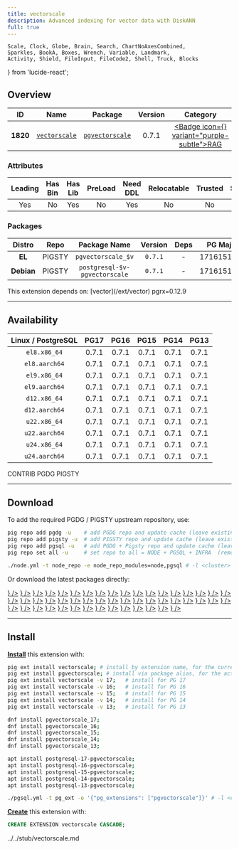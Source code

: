 ```yaml
---
title: vectorscale
description: Advanced indexing for vector data with DiskANN
full: true
---
```


    Scale, Clock, Globe, Brain, Search, ChartNoAxesCombined,
    Sparkles, BookA, Boxes, Wrench, Variable, Landmark,
    Activity, Shield, FileInput, FileCode2, Shell, Truck, Blocks
} from 'lucide-react';

## Overview

| <TooltipIconButton tooltip="Extension unique identifier" side="top">ID</TooltipIconButton> | <TooltipIconButton tooltip="Extension name" side="top">Name</TooltipIconButton> | <TooltipIconButton tooltip="Package name for installation" side="top">Package</TooltipIconButton> | <TooltipIconButton tooltip="Latest available extension version" side="top">Version</TooltipIconButton> | <TooltipIconButton tooltip="Extension category" side="top">Category</TooltipIconButton> | <TooltipIconButton tooltip="Open source license" side="top">License</TooltipIconButton> | <TooltipIconButton tooltip="Programming language" side="top">Lang</TooltipIconButton> |
|:--------:|:--------:|:----------:|:--------------:|:---------------------------------------:|:------------------------------------------------------:|:----:|
| **1820** | [`vectorscale`](https://github.com/timescale/pgvectorscale) | [`pgvectorscale`](/ext/vectorscale) | 0.7.1 | <a href="/ext/rag" className="no-underline"><Badge icon={<Brain />} variant="purple-subtle">RAG</Badge></a> | <a href="/ext/list/license#postgresql" className="no-underline"><Badge icon={<Scale />} variant="blue-subtle">PostgreSQL</Badge></a> | <a href="/ext/list/lang#rust"><Badge icon={<FileCode2 />} variant="amber-subtle">Rust</Badge></a> |

### Attributes

| <TooltipIconButton tooltip="The Primary Leading extension in the Package" side="top">Leading</TooltipIconButton> | <TooltipIconButton tooltip="Contains binary utils" side="top">Has Bin</TooltipIconButton> | <TooltipIconButton tooltip="Contains .so shared library files" side="top">Has Lib</TooltipIconButton> | <TooltipIconButton tooltip="Requires preloading via shared_preload_libraries" side="top">PreLoad</TooltipIconButton> | <TooltipIconButton tooltip="Requires CREATE EXTENSION DDL command" side="top">Need DDL</TooltipIconButton> | <TooltipIconButton tooltip="Can be installed in any schema" side="top">Relocatable</TooltipIconButton> | <TooltipIconButton tooltip="Can be created by non-superuser" side="top">Trusted</TooltipIconButton> | <TooltipIconButton tooltip="Schemas used by this extension" side="top">Schemas</TooltipIconButton> |
|:-------:|:-------:|:-------:|:-------:|:--------:|:-----------:|:-------:|:-------:|
| Yes | No | Yes | No | Yes | No | No | - |

### Packages

| <TooltipIconButton tooltip="Linux distribution family, EL or Debian" side="top">Distro</TooltipIconButton> | <TooltipIconButton tooltip="Package repository" side="top">Repo</TooltipIconButton> | <TooltipIconButton tooltip="The RPM/DEB Package Name Pattern (replace $v with real pg major)" side="top">Package Name</TooltipIconButton> | <TooltipIconButton tooltip="Latest package version" side="top">Version</TooltipIconButton> | <TooltipIconButton tooltip="RPM/DEB Package dependencies" side="top">Deps</TooltipIconButton> | <TooltipIconButton tooltip="Available in these PostgreSQL Major Versions" side="top">PG Major</TooltipIconButton> |
|:----------:|:--------:|:------------------------:|:-----------:|:------------:|:------------------:|
|   **EL**   | <Badge variant="amber-subtle"><span className="font-bold">PIGSTY</span></Badge> | `pgvectorscale_$v` | `0.7.1` | - | <Badge variant="green-subtle">17</Badge><Badge variant="green-subtle">16</Badge><Badge variant="green-subtle">15</Badge><Badge variant="green-subtle">14</Badge><Badge variant="green-subtle">13</Badge> |
| **Debian** | <Badge variant="amber-subtle"><span className="font-bold">PIGSTY</span></Badge> | `postgresql-$v-pgvectorscale` | `0.7.1` | - | <Badge variant="green-subtle">17</Badge><Badge variant="green-subtle">16</Badge><Badge variant="green-subtle">15</Badge><Badge variant="green-subtle">14</Badge><Badge variant="green-subtle">13</Badge> |


<Callout title="Dependencies" type="warn">
    This extension depends on: [vector](/ext/vector)
</Callout>

<Callout title="Comments" type="info">
    pgrx=0.12.9
</Callout>


------

## Availability

| <TooltipIconButton tooltip="Linux Distro Arch / PostgreSQL Major Version" side="top">Linux / PostgreSQL </TooltipIconButton> | **PG17** | **PG16** | **PG15** | **PG14** | **PG13** |
|:-----:|:-----:|:-----:|:-----:|:-----:|:-----:|
| `el8.x86_64` | <Badge variant="amber-subtle">0.7.1</Badge> | <Badge variant="amber-subtle">0.7.1</Badge> | <Badge variant="amber-subtle">0.7.1</Badge> | <Badge variant="amber-subtle">0.7.1</Badge> | <Badge variant="amber-subtle">0.7.1</Badge> |
| `el8.aarch64` | <Badge variant="amber-subtle">0.7.1</Badge> | <Badge variant="amber-subtle">0.7.1</Badge> | <Badge variant="amber-subtle">0.7.1</Badge> | <Badge variant="amber-subtle">0.7.1</Badge> | <Badge variant="amber-subtle">0.7.1</Badge> |
| `el9.x86_64` | <Badge variant="amber-subtle">0.7.1</Badge> | <Badge variant="amber-subtle">0.7.1</Badge> | <Badge variant="amber-subtle">0.7.1</Badge> | <Badge variant="amber-subtle">0.7.1</Badge> | <Badge variant="amber-subtle">0.7.1</Badge> |
| `el9.aarch64` | <Badge variant="amber-subtle">0.7.1</Badge> | <Badge variant="amber-subtle">0.7.1</Badge> | <Badge variant="amber-subtle">0.7.1</Badge> | <Badge variant="amber-subtle">0.7.1</Badge> | <Badge variant="amber-subtle">0.7.1</Badge> |
| `d12.x86_64` | <Badge variant="amber-subtle">0.7.1</Badge> | <Badge variant="amber-subtle">0.7.1</Badge> | <Badge variant="amber-subtle">0.7.1</Badge> | <Badge variant="amber-subtle">0.7.1</Badge> | <Badge variant="amber-subtle">0.7.1</Badge> |
| `d12.aarch64` | <Badge variant="amber-subtle">0.7.1</Badge> | <Badge variant="amber-subtle">0.7.1</Badge> | <Badge variant="amber-subtle">0.7.1</Badge> | <Badge variant="amber-subtle">0.7.1</Badge> | <Badge variant="amber-subtle">0.7.1</Badge> |
| `u22.x86_64` | <Badge variant="amber-subtle">0.7.1</Badge> | <Badge variant="amber-subtle">0.7.1</Badge> | <Badge variant="amber-subtle">0.7.1</Badge> | <Badge variant="amber-subtle">0.7.1</Badge> | <Badge variant="amber-subtle">0.7.1</Badge> |
| `u22.aarch64` | <Badge variant="amber-subtle">0.7.1</Badge> | <Badge variant="amber-subtle">0.7.1</Badge> | <Badge variant="amber-subtle">0.7.1</Badge> | <Badge variant="amber-subtle">0.7.1</Badge> | <Badge variant="amber-subtle">0.7.1</Badge> |
| `u24.x86_64` | <Badge variant="amber-subtle">0.7.1</Badge> | <Badge variant="amber-subtle">0.7.1</Badge> | <Badge variant="amber-subtle">0.7.1</Badge> | <Badge variant="amber-subtle">0.7.1</Badge> | <Badge variant="amber-subtle">0.7.1</Badge> |
| `u24.aarch64` | <Badge variant="amber-subtle">0.7.1</Badge> | <Badge variant="amber-subtle">0.7.1</Badge> | <Badge variant="amber-subtle">0.7.1</Badge> | <Badge variant="amber-subtle">0.7.1</Badge> | <Badge variant="amber-subtle">0.7.1</Badge> |

<Badge variant="green-subtle"><span className="font-black">CONTRIB</span></Badge> <Badge variant="blue-subtle"><span className="font-black">PGDG</span></Badge> <Badge variant="amber-subtle"><span className="font-black">PIGSTY</span></Badge>

------

## Download

To add the required PGDG / PIGSTY upstream repository, use:

```bash tab="pig"
pig repo add pgdg -u    # add PGDG repo and update cache (leave existing repos)
pig repo add pigsty -u  # add PIGSTY repo and update cache (leave existing repos)
pig repo add pgsql -u   # add PGDG + Pigsty repo and update cache (leave existing repos)
pig repo set all -u     # set repo to all = NODE + PGSQL + INFRA  (remove existing repos)
```
```bash tab="pigsty"
./node.yml -t node_repo -e node_repo_modules=node,pgsql # -l <cluster>
```

Or download the latest packages directly:

<Files>
    <Folder name="el8.x86_64">
        <a href="https://repo.pigsty.io/yum/pgsql/el8.x86_64/pgvectorscale_17-0.7.1-1PIGSTY.el8.x86_64.rpm"><File name="pgvectorscale_17-0.7.1-1PIGSTY.el8.x86_64.rpm" icon={<Package className="text-emerald-500" />} /></a>
        <a href="https://repo.pigsty.io/yum/pgsql/el8.x86_64/pgvectorscale_16-0.7.1-1PIGSTY.el8.x86_64.rpm"><File name="pgvectorscale_16-0.7.1-1PIGSTY.el8.x86_64.rpm" icon={<Package className="text-emerald-500" />} /></a>
        <a href="https://repo.pigsty.io/yum/pgsql/el8.x86_64/pgvectorscale_15-0.7.1-1PIGSTY.el8.x86_64.rpm"><File name="pgvectorscale_15-0.7.1-1PIGSTY.el8.x86_64.rpm" icon={<Package className="text-emerald-500" />} /></a>
        <a href="https://repo.pigsty.io/yum/pgsql/el8.x86_64/pgvectorscale_14-0.7.1-1PIGSTY.el8.x86_64.rpm"><File name="pgvectorscale_14-0.7.1-1PIGSTY.el8.x86_64.rpm" icon={<Package className="text-emerald-500" />} /></a>
        <a href="https://repo.pigsty.io/yum/pgsql/el8.x86_64/pgvectorscale_13-0.7.1-1PIGSTY.el8.x86_64.rpm"><File name="pgvectorscale_13-0.7.1-1PIGSTY.el8.x86_64.rpm" icon={<Package className="text-emerald-500" />} /></a>
    </Folder>
    <Folder name="el8.aarch64">
        <a href="https://repo.pigsty.io/yum/pgsql/el8.aarch64/pgvectorscale_17-0.7.1-1PIGSTY.el8.aarch64.rpm"><File name="pgvectorscale_17-0.7.1-1PIGSTY.el8.aarch64.rpm" icon={<Package className="text-orange-500" />} /></a>
        <a href="https://repo.pigsty.io/yum/pgsql/el8.aarch64/pgvectorscale_16-0.7.1-1PIGSTY.el8.aarch64.rpm"><File name="pgvectorscale_16-0.7.1-1PIGSTY.el8.aarch64.rpm" icon={<Package className="text-orange-500" />} /></a>
        <a href="https://repo.pigsty.io/yum/pgsql/el8.aarch64/pgvectorscale_15-0.7.1-1PIGSTY.el8.aarch64.rpm"><File name="pgvectorscale_15-0.7.1-1PIGSTY.el8.aarch64.rpm" icon={<Package className="text-orange-500" />} /></a>
        <a href="https://repo.pigsty.io/yum/pgsql/el8.aarch64/pgvectorscale_14-0.7.1-1PIGSTY.el8.aarch64.rpm"><File name="pgvectorscale_14-0.7.1-1PIGSTY.el8.aarch64.rpm" icon={<Package className="text-orange-500" />} /></a>
        <a href="https://repo.pigsty.io/yum/pgsql/el8.aarch64/pgvectorscale_13-0.7.1-1PIGSTY.el8.aarch64.rpm"><File name="pgvectorscale_13-0.7.1-1PIGSTY.el8.aarch64.rpm" icon={<Package className="text-orange-500" />} /></a>
    </Folder>
    <Folder name="el9.x86_64">
        <a href="https://repo.pigsty.io/yum/pgsql/el9.x86_64/pgvectorscale_17-0.7.1-1PIGSTY.el9.x86_64.rpm"><File name="pgvectorscale_17-0.7.1-1PIGSTY.el9.x86_64.rpm" icon={<Package className="text-emerald-500" />} /></a>
        <a href="https://repo.pigsty.io/yum/pgsql/el9.x86_64/pgvectorscale_16-0.7.1-1PIGSTY.el9.x86_64.rpm"><File name="pgvectorscale_16-0.7.1-1PIGSTY.el9.x86_64.rpm" icon={<Package className="text-emerald-500" />} /></a>
        <a href="https://repo.pigsty.io/yum/pgsql/el9.x86_64/pgvectorscale_15-0.7.1-1PIGSTY.el9.x86_64.rpm"><File name="pgvectorscale_15-0.7.1-1PIGSTY.el9.x86_64.rpm" icon={<Package className="text-emerald-500" />} /></a>
        <a href="https://repo.pigsty.io/yum/pgsql/el9.x86_64/pgvectorscale_14-0.7.1-1PIGSTY.el9.x86_64.rpm"><File name="pgvectorscale_14-0.7.1-1PIGSTY.el9.x86_64.rpm" icon={<Package className="text-emerald-500" />} /></a>
        <a href="https://repo.pigsty.io/yum/pgsql/el9.x86_64/pgvectorscale_13-0.7.1-1PIGSTY.el9.x86_64.rpm"><File name="pgvectorscale_13-0.7.1-1PIGSTY.el9.x86_64.rpm" icon={<Package className="text-emerald-500" />} /></a>
    </Folder>
    <Folder name="el9.aarch64">
        <a href="https://repo.pigsty.io/yum/pgsql/el9.aarch64/pgvectorscale_17-0.7.1-1PIGSTY.el9.aarch64.rpm"><File name="pgvectorscale_17-0.7.1-1PIGSTY.el9.aarch64.rpm" icon={<Package className="text-orange-500" />} /></a>
        <a href="https://repo.pigsty.io/yum/pgsql/el9.aarch64/pgvectorscale_16-0.7.1-1PIGSTY.el9.aarch64.rpm"><File name="pgvectorscale_16-0.7.1-1PIGSTY.el9.aarch64.rpm" icon={<Package className="text-orange-500" />} /></a>
        <a href="https://repo.pigsty.io/yum/pgsql/el9.aarch64/pgvectorscale_15-0.7.1-1PIGSTY.el9.aarch64.rpm"><File name="pgvectorscale_15-0.7.1-1PIGSTY.el9.aarch64.rpm" icon={<Package className="text-orange-500" />} /></a>
        <a href="https://repo.pigsty.io/yum/pgsql/el9.aarch64/pgvectorscale_14-0.7.1-1PIGSTY.el9.aarch64.rpm"><File name="pgvectorscale_14-0.7.1-1PIGSTY.el9.aarch64.rpm" icon={<Package className="text-orange-500" />} /></a>
        <a href="https://repo.pigsty.io/yum/pgsql/el9.aarch64/pgvectorscale_13-0.7.1-1PIGSTY.el9.aarch64.rpm"><File name="pgvectorscale_13-0.7.1-1PIGSTY.el9.aarch64.rpm" icon={<Package className="text-orange-500" />} /></a>
    </Folder>
    <Folder name="d12.x86_64">
        <a href="https://repo.pigsty.io/apt/pgsql/bookworm/pool/main/p/pgvectorscale/postgresql-17-pgvectorscale_0.7.1-1PIGSTY~bookworm_amd64.deb"><File name="postgresql-17-pgvectorscale_0.7.1-1PIGSTY~bookworm_amd64.deb" icon={<Box className="text-emerald-500" />} /></a>
        <a href="https://repo.pigsty.io/apt/pgsql/bookworm/pool/main/p/pgvectorscale/postgresql-16-pgvectorscale_0.7.1-1PIGSTY~bookworm_amd64.deb"><File name="postgresql-16-pgvectorscale_0.7.1-1PIGSTY~bookworm_amd64.deb" icon={<Box className="text-emerald-500" />} /></a>
        <a href="https://repo.pigsty.io/apt/pgsql/bookworm/pool/main/p/pgvectorscale/postgresql-15-pgvectorscale_0.7.1-1PIGSTY~bookworm_amd64.deb"><File name="postgresql-15-pgvectorscale_0.7.1-1PIGSTY~bookworm_amd64.deb" icon={<Box className="text-emerald-500" />} /></a>
        <a href="https://repo.pigsty.io/apt/pgsql/bookworm/pool/main/p/pgvectorscale/postgresql-14-pgvectorscale_0.7.1-1PIGSTY~bookworm_amd64.deb"><File name="postgresql-14-pgvectorscale_0.7.1-1PIGSTY~bookworm_amd64.deb" icon={<Box className="text-emerald-500" />} /></a>
        <a href="https://repo.pigsty.io/apt/pgsql/bookworm/pool/main/p/pgvectorscale/postgresql-13-pgvectorscale_0.7.1-1PIGSTY~bookworm_amd64.deb"><File name="postgresql-13-pgvectorscale_0.7.1-1PIGSTY~bookworm_amd64.deb" icon={<Box className="text-emerald-500" />} /></a>
    </Folder>
    <Folder name="d12.aarch64">
        <a href="https://repo.pigsty.io/apt/pgsql/bookworm/pool/main/p/pgvectorscale/postgresql-17-pgvectorscale_0.7.1-1PIGSTY~bookworm_arm64.deb"><File name="postgresql-17-pgvectorscale_0.7.1-1PIGSTY~bookworm_arm64.deb" icon={<Box className="text-orange-500" />} /></a>
        <a href="https://repo.pigsty.io/apt/pgsql/bookworm/pool/main/p/pgvectorscale/postgresql-16-pgvectorscale_0.7.1-1PIGSTY~bookworm_arm64.deb"><File name="postgresql-16-pgvectorscale_0.7.1-1PIGSTY~bookworm_arm64.deb" icon={<Box className="text-orange-500" />} /></a>
        <a href="https://repo.pigsty.io/apt/pgsql/bookworm/pool/main/p/pgvectorscale/postgresql-15-pgvectorscale_0.7.1-1PIGSTY~bookworm_arm64.deb"><File name="postgresql-15-pgvectorscale_0.7.1-1PIGSTY~bookworm_arm64.deb" icon={<Box className="text-orange-500" />} /></a>
        <a href="https://repo.pigsty.io/apt/pgsql/bookworm/pool/main/p/pgvectorscale/postgresql-14-pgvectorscale_0.7.1-1PIGSTY~bookworm_arm64.deb"><File name="postgresql-14-pgvectorscale_0.7.1-1PIGSTY~bookworm_arm64.deb" icon={<Box className="text-orange-500" />} /></a>
        <a href="https://repo.pigsty.io/apt/pgsql/bookworm/pool/main/p/pgvectorscale/postgresql-13-pgvectorscale_0.7.1-1PIGSTY~bookworm_arm64.deb"><File name="postgresql-13-pgvectorscale_0.7.1-1PIGSTY~bookworm_arm64.deb" icon={<Box className="text-orange-500" />} /></a>
    </Folder>
    <Folder name="u22.x86_64">
        <a href="https://repo.pigsty.io/apt/pgsql/jammy/pool/main/p/pgvectorscale/postgresql-17-pgvectorscale_0.7.1-1PIGSTY~jammy_amd64.deb"><File name="postgresql-17-pgvectorscale_0.7.1-1PIGSTY~jammy_amd64.deb" icon={<Box className="text-emerald-500" />} /></a>
        <a href="https://repo.pigsty.io/apt/pgsql/jammy/pool/main/p/pgvectorscale/postgresql-16-pgvectorscale_0.7.1-1PIGSTY~jammy_amd64.deb"><File name="postgresql-16-pgvectorscale_0.7.1-1PIGSTY~jammy_amd64.deb" icon={<Box className="text-emerald-500" />} /></a>
        <a href="https://repo.pigsty.io/apt/pgsql/jammy/pool/main/p/pgvectorscale/postgresql-15-pgvectorscale_0.7.1-1PIGSTY~jammy_amd64.deb"><File name="postgresql-15-pgvectorscale_0.7.1-1PIGSTY~jammy_amd64.deb" icon={<Box className="text-emerald-500" />} /></a>
        <a href="https://repo.pigsty.io/apt/pgsql/jammy/pool/main/p/pgvectorscale/postgresql-14-pgvectorscale_0.7.1-1PIGSTY~jammy_amd64.deb"><File name="postgresql-14-pgvectorscale_0.7.1-1PIGSTY~jammy_amd64.deb" icon={<Box className="text-emerald-500" />} /></a>
        <a href="https://repo.pigsty.io/apt/pgsql/jammy/pool/main/p/pgvectorscale/postgresql-13-pgvectorscale_0.7.1-1PIGSTY~jammy_amd64.deb"><File name="postgresql-13-pgvectorscale_0.7.1-1PIGSTY~jammy_amd64.deb" icon={<Box className="text-emerald-500" />} /></a>
    </Folder>
    <Folder name="u22.aarch64">
        <a href="https://repo.pigsty.io/apt/pgsql/jammy/pool/main/p/pgvectorscale/postgresql-17-pgvectorscale_0.7.1-1PIGSTY~jammy_arm64.deb"><File name="postgresql-17-pgvectorscale_0.7.1-1PIGSTY~jammy_arm64.deb" icon={<Box className="text-orange-500" />} /></a>
        <a href="https://repo.pigsty.io/apt/pgsql/jammy/pool/main/p/pgvectorscale/postgresql-16-pgvectorscale_0.7.1-1PIGSTY~jammy_arm64.deb"><File name="postgresql-16-pgvectorscale_0.7.1-1PIGSTY~jammy_arm64.deb" icon={<Box className="text-orange-500" />} /></a>
        <a href="https://repo.pigsty.io/apt/pgsql/jammy/pool/main/p/pgvectorscale/postgresql-15-pgvectorscale_0.7.1-1PIGSTY~jammy_arm64.deb"><File name="postgresql-15-pgvectorscale_0.7.1-1PIGSTY~jammy_arm64.deb" icon={<Box className="text-orange-500" />} /></a>
        <a href="https://repo.pigsty.io/apt/pgsql/jammy/pool/main/p/pgvectorscale/postgresql-14-pgvectorscale_0.7.1-1PIGSTY~jammy_arm64.deb"><File name="postgresql-14-pgvectorscale_0.7.1-1PIGSTY~jammy_arm64.deb" icon={<Box className="text-orange-500" />} /></a>
        <a href="https://repo.pigsty.io/apt/pgsql/jammy/pool/main/p/pgvectorscale/postgresql-13-pgvectorscale_0.7.1-1PIGSTY~jammy_arm64.deb"><File name="postgresql-13-pgvectorscale_0.7.1-1PIGSTY~jammy_arm64.deb" icon={<Box className="text-orange-500" />} /></a>
    </Folder>
    <Folder name="u24.x86_64">
        <a href="https://repo.pigsty.io/apt/pgsql/noble/pool/main/p/pgvectorscale/postgresql-17-pgvectorscale_0.7.1-1PIGSTY~noble_amd64.deb"><File name="postgresql-17-pgvectorscale_0.7.1-1PIGSTY~noble_amd64.deb" icon={<Box className="text-emerald-500" />} /></a>
        <a href="https://repo.pigsty.io/apt/pgsql/noble/pool/main/p/pgvectorscale/postgresql-16-pgvectorscale_0.7.1-1PIGSTY~noble_amd64.deb"><File name="postgresql-16-pgvectorscale_0.7.1-1PIGSTY~noble_amd64.deb" icon={<Box className="text-emerald-500" />} /></a>
        <a href="https://repo.pigsty.io/apt/pgsql/noble/pool/main/p/pgvectorscale/postgresql-15-pgvectorscale_0.7.1-1PIGSTY~noble_amd64.deb"><File name="postgresql-15-pgvectorscale_0.7.1-1PIGSTY~noble_amd64.deb" icon={<Box className="text-emerald-500" />} /></a>
        <a href="https://repo.pigsty.io/apt/pgsql/noble/pool/main/p/pgvectorscale/postgresql-14-pgvectorscale_0.7.1-1PIGSTY~noble_amd64.deb"><File name="postgresql-14-pgvectorscale_0.7.1-1PIGSTY~noble_amd64.deb" icon={<Box className="text-emerald-500" />} /></a>
        <a href="https://repo.pigsty.io/apt/pgsql/noble/pool/main/p/pgvectorscale/postgresql-13-pgvectorscale_0.7.1-1PIGSTY~noble_amd64.deb"><File name="postgresql-13-pgvectorscale_0.7.1-1PIGSTY~noble_amd64.deb" icon={<Box className="text-emerald-500" />} /></a>
    </Folder>
    <Folder name="u24.aarch64">
        <a href="https://repo.pigsty.io/apt/pgsql/noble/pool/main/p/pgvectorscale/postgresql-17-pgvectorscale_0.7.1-1PIGSTY~noble_arm64.deb"><File name="postgresql-17-pgvectorscale_0.7.1-1PIGSTY~noble_arm64.deb" icon={<Box className="text-orange-500" />} /></a>
        <a href="https://repo.pigsty.io/apt/pgsql/noble/pool/main/p/pgvectorscale/postgresql-16-pgvectorscale_0.7.1-1PIGSTY~noble_arm64.deb"><File name="postgresql-16-pgvectorscale_0.7.1-1PIGSTY~noble_arm64.deb" icon={<Box className="text-orange-500" />} /></a>
        <a href="https://repo.pigsty.io/apt/pgsql/noble/pool/main/p/pgvectorscale/postgresql-15-pgvectorscale_0.7.1-1PIGSTY~noble_arm64.deb"><File name="postgresql-15-pgvectorscale_0.7.1-1PIGSTY~noble_arm64.deb" icon={<Box className="text-orange-500" />} /></a>
        <a href="https://repo.pigsty.io/apt/pgsql/noble/pool/main/p/pgvectorscale/postgresql-14-pgvectorscale_0.7.1-1PIGSTY~noble_arm64.deb"><File name="postgresql-14-pgvectorscale_0.7.1-1PIGSTY~noble_arm64.deb" icon={<Box className="text-orange-500" />} /></a>
        <a href="https://repo.pigsty.io/apt/pgsql/noble/pool/main/p/pgvectorscale/postgresql-13-pgvectorscale_0.7.1-1PIGSTY~noble_arm64.deb"><File name="postgresql-13-pgvectorscale_0.7.1-1PIGSTY~noble_arm64.deb" icon={<Box className="text-orange-500" />} /></a>
    </Folder>
</Files>

------

## Install

[**Install**](/docs/pgsql/ext/install) this extension with:

```bash tab="pig"
pig ext install vectorscale; # install by extension name, for the current active PG version
pig ext install pgvectorscale; # install via package alias, for the active PG version
pig ext install vectorscale -v 17;   # install for PG 17
pig ext install vectorscale -v 16;   # install for PG 16
pig ext install vectorscale -v 15;   # install for PG 15
pig ext install vectorscale -v 14;   # install for PG 14
pig ext install vectorscale -v 13;   # install for PG 13
```
```bash tab="yum" 
dnf install pgvectorscale_17;
dnf install pgvectorscale_16;
dnf install pgvectorscale_15;
dnf install pgvectorscale_14;
dnf install pgvectorscale_13;
```
```bash tab="apt" 
apt install postgresql-17-pgvectorscale;
apt install postgresql-16-pgvectorscale;
apt install postgresql-15-pgvectorscale;
apt install postgresql-14-pgvectorscale;
apt install postgresql-13-pgvectorscale;
```
```bash tab="ansible"
./pgsql.yml -t pg_ext -e '{"pg_extensions": ["pgvectorscale"]}' # -l <cls>
```

[**Create**](/docs/pgsql/ext/create) this extension with:

```sql
CREATE EXTENSION vectorscale CASCADE;
```


<include>../../stub/vectorscale.md</include>
